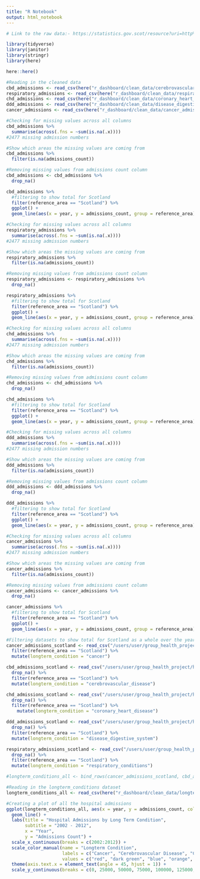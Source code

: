 ```yaml
---
title: "R Notebook"
output: html_notebook
---
```

```r
# Link to the raw data:- https://statistics.gov.scot/resource?uri=http%3A%2F%2Fstatistics.gov.scot%2Fdata%2Fhospital-admissions
```


```r
library(tidyverse)
library(janitor)
library(stringr)
library(here)
```

```r
here::here()
```

```r
#Reading in the cleaned data
cbd_admissions <- read_csv(here("r_dashboard/clean_data/cerebrovascular_disease_admissions.csv"))
respiratory_admissions <- read_csv(here("r_dashboard/clean_data/respiratory_disease_hospital_admissions.csv"))
chd_admissions <- read_csv(here("r_dashboard/clean_data/coronary_heart_disease_admissions.csv"))
ddd_admissions <- read_csv(here("r_dashboard/clean_data/disease_digestive_system_admissions.csv"))
cancer_admissions <- read_csv(here("r_dashboard/clean_data/cancer_admissions.csv"))
```

```r
#Checking for missing values across all columns
cbd_admissions %>% 
  summarise(across(.fns = ~sum(is.na(.x))))
#2477 missing admission numbers
```

```r
#Show which areas the missing values are coming from
cbd_admissions %>% 
  filter(is.na(admissions_count))
```

```r
#Removing missing values from admissions count column
cbd_admissions <- cbd_admissions %>% 
  drop_na()
```

```r
cbd_admissions %>% 
  #filtering to show total for Scotland
  filter(reference_area == "Scotland") %>% 
  ggplot() +
  geom_line(aes(x = year, y = admissions_count, group = reference_area))
```


```r
#Checking for missing values across all columns
respiratory_admissions %>% 
  summarise(across(.fns = ~sum(is.na(.x))))
#2477 missing admission numbers
```

```r
#Show which areas the missing values are coming from
respiratory_admissions %>% 
  filter(is.na(admissions_count))
```

```r
#Removing missing values from admissions count column
respiratory_admissions <- respiratory_admissions %>% 
  drop_na()
```

```r
respiratory_admissions %>% 
  #filtering to show total for Scotland
  filter(reference_area == "Scotland") %>% 
  ggplot() +
  geom_line(aes(x = year, y = admissions_count, group = reference_area))
```


```r
#Checking for missing values across all columns
chd_admissions %>% 
  summarise(across(.fns = ~sum(is.na(.x))))
#2477 missing admission numbers
```

```r
#Show which areas the missing values are coming from
chd_admissions %>% 
  filter(is.na(admissions_count))
```

```r
#Removing missing values from admissions count column
chd_admissions <- chd_admissions %>% 
  drop_na()
```

```r
chd_admissions %>% 
  #filtering to show total for Scotland
  filter(reference_area == "Scotland") %>% 
  ggplot() +
  geom_line(aes(x = year, y = admissions_count, group = reference_area))
```


```r
#Checking for missing values across all columns
ddd_admissions %>% 
  summarise(across(.fns = ~sum(is.na(.x))))
#2477 missing admission numbers
```

```r
#Show which areas the missing values are coming from
ddd_admissions %>% 
  filter(is.na(admissions_count))
```

```r
#Removing missing values from admissions count column
ddd_admissions <- ddd_admissions %>% 
  drop_na()
```

```r
ddd_admissions %>% 
  #filtering to show total for Scotland
  filter(reference_area == "Scotland") %>% 
  ggplot() +
  geom_line(aes(x = year, y = admissions_count, group = reference_area))
```

```r
#Checking for missing values across all columns
cancer_admissions %>% 
  summarise(across(.fns = ~sum(is.na(.x))))
#2477 missing admission numbers
```
```r
#Show which areas the missing values are coming from
cancer_admissions %>% 
  filter(is.na(admissions_count))
```

```r
#Removing missing values from admissions count column
cancer_admissions <- cancer_admissions %>% 
  drop_na()
```

```r
cancer_admissions %>% 
  #filtering to show total for Scotland
  filter(reference_area == "Scotland") %>% 
  ggplot() +
  geom_line(aes(x = year, y = admissions_count, group = reference_area))
```
```r
#Filtering datasets to show total for Scotland as a whole over the years and combining all datasets
cancer_admissions_scotland <- read_csv("/users/user/group_health_project/hospital_admissions_data/clean_data/cancer_admissions.csv") %>% drop_na() %>% 
  filter(reference_area == "Scotland") %>% 
  mutate(longterm_condition = "cancer")

cbd_admissions_scotland <- read_csv("/users/user/group_health_project/hospital_admissions_data/clean_data/cerebrovascular_disease_admissions.csv")  %>% 
  drop_na() %>% 
  filter(reference_area == "Scotland") %>% 
  mutate(longterm_condition = "cerebrovascular_disease")

chd_admissions_scotland <- read_csv("/users/user/group_health_project/hospital_admissions_data/clean_data/coronary_heart_disease_admissions.csv")  %>% 
  drop_na() %>% 
  filter(reference_area == "Scotland") %>%
    mutate(longterm_condition = "coronary_heart_disease")

ddd_admissions_scotland <- read_csv("/users/user/group_health_project/hospital_admissions_data/clean_data/disease_digestive_system_admissions.csv")  %>% 
  drop_na() %>% 
  filter(reference_area == "Scotland") %>% 
  mutate(longterm_condition = "disease_digestive_system")

respiratory_admissions_scotland <- read_csv("/users/user/group_health_project/hospital_admissions_data/clean_data/respiratory_disease_hospital_admissions.csv")  %>% 
  drop_na() %>% 
  filter(reference_area == "Scotland") %>% 
  mutate(longterm_condition = "respiratory_conditions")

#longterm_conditions_all <- bind_rows(cancer_admissions_scotland, cbd_admissions_scotland, chd_admissions_scotland, ddd_admissions_scotland, respiratory_admissions_scotland)
```

```r
#Reading in the longterm_conditions dataset
longterm_conditions_all <- read_csv(here("r_dashboard/clean_data/longterm_conditions_all.csv"))
```


```r
#Creating a plot of all the hospital admissions
ggplot(longterm_conditions_all, aes(x = year, y = admissions_count, colour = longterm_condition)) +
  geom_line() +
  labs(title = "Hospital Admissions by Long Term Condition",
       subtitle = "2002 - 2012",
       x = "Year",
       y = "Admissions Count") +
  scale_x_continuous(breaks = c(2002:2012)) +
  scale_color_manual(name = "Longterm Condition",
                     labels = c("Cancer", "Cerebrovascular Disease", "Coronary Heart Disease", "Disease Digestive System", "Respiratory Conditions"),
                     values = c("red", "dark green", "blue", "orange", "purple")) +
  theme(axis.text.x = element_text(angle = 45, hjust = 1)) +
  scale_y_continuous(breaks = c(0, 25000, 50000, 75000, 100000, 125000, 150000, 175000))
```